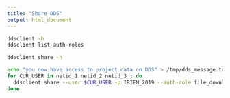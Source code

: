```yaml
---
title: "Share DDS"
output: html_document
---
```



```bash
ddsclient -h
ddsclient list-auth-roles
```
```bash
ddsclient share -h
```


```bash
echo "you now have access to project data on DDS" > /tmp/dds_message.txt
for CUR_USER in netid_1 netid_2 netid_3 ; do
  ddsclient share --user $CUR_USER -p IBIEM_2019 --auth-role file_downloader --msg-file /tmp/dds_message.txt
done
```


